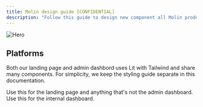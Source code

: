 ```yaml
---
title: Molin design guide [CONFIDENTIAL]
description: "Follow this guide to design new component all Molin products."
---
```


<img className="block" src="/images/molin-design-guide.jpg" alt="Hero" />

## Platforms

Both our landing page and admin dashbord uses Lit with Tailwind and share many components. For simplicity, we keep the styling guide separate in this documentation.

<CardGroup cols={2}>
  <Card title="Landing page" icon="image" href="https://mintlify.com/docs/landing-page/fonts">
    Use this for the landing page and anything that's not the admin dashboard.
  </Card>
  <Card title="Dashboard" icon="pen-to-square" href="https://mintlify.com/docs/">
    Use this for the internal dashboard.
  </Card>
</CardGroup>

